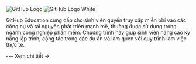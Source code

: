 
<div className="logo-wrapper">
  <img
      src="img/card_logo/github.png"
      alt="GitHub Logo"
      className="logo-light"
      style={{ marginBottom: '10px' }}
    />
  <img
      src="img/card_logo/github-white.png"
      alt="GitHub Logo White"
      className="logo-dark"
      style={{ marginBottom: '10px' }}
    />
</div>

<CardLayout title="GitHub Education">
  <p>
  GitHub Education cung cấp cho sinh viên quyền truy cập miễn phí vào các công cụ và tài nguyên phát triển mạnh mẽ, thường được sử dụng trong ngành công nghiệp phần mềm. Chương trình này giúp sinh viên nâng cao kỹ năng lập trình, cộng tác trong các dự án và làm quen với quy trình làm việc thực tế.
  </p>
  ---
  <Link to="/docs/List/github">Xem chi tiết →</Link>
</CardLayout>
